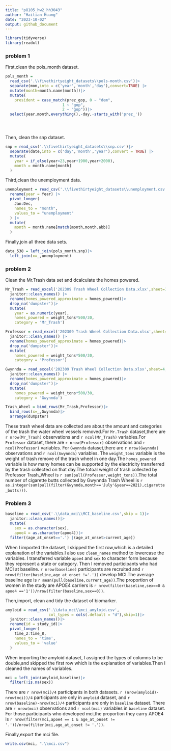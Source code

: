```yaml
---
title: "p8105_hw2_hh3043"
author: "Haitian Huang"
date: "2023-10-02"
output: github_document
---
```


```r
library(tidyverse)
library(readxl)
```

### problem 1

First,clean the pols_month dataset.

```r

pols_month = 
  read_csv('.\\fivethirtyeight_datasets\\pols-month.csv')|>
  separate(mon,into = c('year','month','day'),convert=TRUE) |>
  mutate(month=month.name[month])|>
  mutate(
    president = case_match(prez_gop, 0 ~ "dem",
                         1 ~ "gop", 
                         2 ~ "gop"))|>
  select(year,month,everything(),-day,-starts_with('prez_'))





```


Then, clean the snp dataset.

```r
snp = read_csv('.\\fivethirtyeight_datasets\\snp.csv')|>
  separate(date,into = c('day','month','year'),convert = TRUE) |>
  mutate(
    year = if_else(year>23,year+1900,year+2000),
    month = month.name[month]
  )
```


Third,clean the unemployment data.

```r
unemployment = read_csv('.\\fivethirtyeight_datasets\\unemployment.csv')|> 
  rename(year = Year) |>
  pivot_longer(
    Jan:Dec, 
    names_to = "month",
    values_to = "unemployment"
  ) |>
  mutate(
    month = month.name[match(month,month.abb)]
  )
```

Finally,join all three data sets.

```r
data_538 = left_join(pols_month,snp)|>
  left_join(x=_,unemployment)
```

### problem 2

Clean the Mr.Trash data set and dcalculate the homes powered.

```r



Mr_Trash = read_excel('202309 Trash Wheel Collection Data.xlsx',sheet=1,range = cell_cols('A:N'))|>
  janitor::clean_names() |>
  rename(homes_powered_approximate = homes_powered)|>
  drop_na('dumpster')|>
  mutate(
    year = as.numeric(year),
    homes_powered = weight_tons*500/30,
    category = 'Mr_Trash')
```


```r
Professor = read_excel('202309 Trash Wheel Collection Data.xlsx',sheet=2,range = cell_cols('A:M'))|>
  janitor::clean_names() |>
  rename(homes_powered_approximate = homes_powered)|>
  drop_na('dumpster')|>
  mutate(
    homes_powered = weight_tons*500/30,
    category = 'Professor')


```

```r
Gwynnda = read_excel('202309 Trash Wheel Collection Data.xlsx',sheet=4,range = cell_cols('A:L'))|>
  janitor::clean_names() |>
  rename(homes_powered_approximate = homes_powered)|>
  drop_na('dumpster')|>
  mutate(
    homes_powered = weight_tons*500/30,
    category = 'Gwynnda')
```



```r
Trash_Wheel = bind_rows(Mr_Trash,Professor)|>
  bind_rows(x=_,Gwynnda)|>
  arrange(dumpster)
```

These trash wheel data are collected are about the amount and categories of the trash the water wheel vessels removed.For `Mr.Trash` dataset,there are `r nrow(Mr_Trash)` observations and `r ncol(Mr_Trash)` variables.For `Professor` dataset, there are 
`r nrow(Professor)` observations and `r ncol(Professor)` variables. For `Gwynnda` dataset,there are `r nrow(Gwynnda)` observations and `r ncol(Gwynnda)` variables. The `weight_tons` variable is the weight of trash remove of the trash wheel in one day.The `homes_powered` variable is how many homes can be supported by the electricity transferred by the trash collected on that day.The totoal weight of trash collected by Professor Trash_Wheel is `r sum(pull(Professor,weight_tons))`.The total number of cigarette butts collected by Gwynnda Trash Wheel is `r as.integer(sum(pull(filter(Gwynnda,month=='July'&year==2021),cigarette_butts)))`.



### Problem 3

```r
baseline = read_csv('.\\data_mci\\MCI_baseline.csv',skip = 1)|>
  janitor::clean_names()|>
  mutate(
    sex = as.character(sex),
    apoe4 = as.character(apoe4))|>
  filter((age_at_onset=='.') |(age_at_onset>current_age))
```

When I imported the dataset, I skipped the first row,which is a detailed explanation of the variables.I also use `clean_names` method to lowercase the variables. I transferred variable `apoe4` and `sex` to character form because they represent a state or category.
Then I removed participants who had MCI at baseline. `r nrow(baseline)` participants are recruited and `r nrow(filter(baseline,age_at_onset !='.'))` develop MCI.The average baseline age is `r mean(pull(baseline,current_age))`.The proportion of women in the study are APOE4 carriers is `r nrow(filter(baseline,sex==0 & apoe4 =='1'))/nrow(filter(baseline,sex==0))`.



Then,import, clean and tidy the dataset of biomarker.

```r
amyloid = read_csv('.\\data_mci\\mci_amyloid.csv',
                   col_types = cols(.default = "d"),skip=1)|>
  janitor::clean_names()|>
  rename(id = study_id)|>
  pivot_longer(
    time_2:time_8,
    names_to = 'time',
    values_to = 'value'
  )

```

When importing the amyloid dataset, I assigned the types of columns to be double,and skipped the first row which is the explanation of variables.Then I cleaned the names of variables.


```r
mci = left_join(amyloid,baseline)|>
  filter(!is.na(sex))


```

There are `r nrow(mci)/4` participants in both datasets. `r (nrow(amyloid)-nrow(mci))/4` participants are only in `amyloid` dataset, and `r nrow(baseline)-nrow(mci)/4` participants are only in `baseline` dataset. There are `r nrow(mci)` observations and `r ncol(mci)` variables in `baseline` dataset. For those participants who developed mci,the proportion they carry APOE4 is `r nrow(filter(mci,apoe4 == 1 & age_at_onset != '.'))/nrow(filter(mci,age_at_onset != '.'))`.

Finally,export the mci file.
```r
write.csv(mci, ".\\mci.csv")
```

